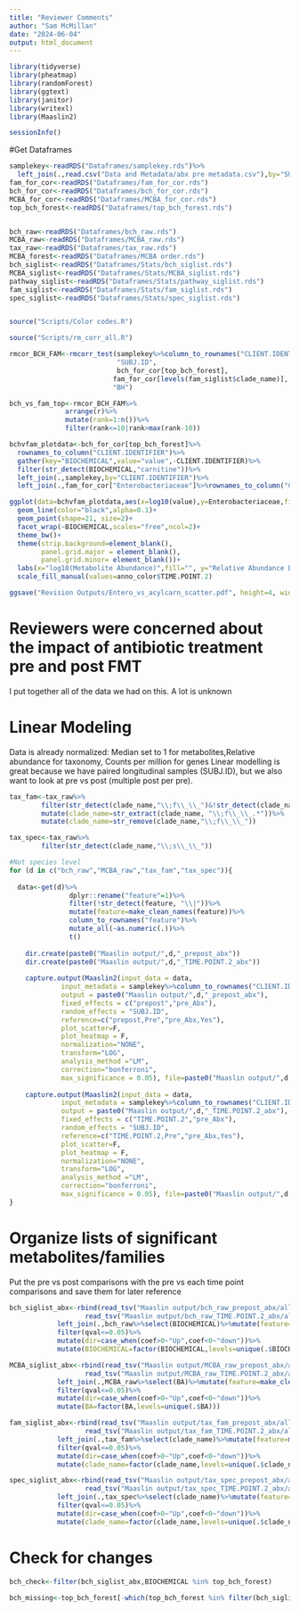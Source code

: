 ```yaml
---
title: "Reviewer Comments"
author: "Sam McMillan"
date: "2024-06-04"
output: html_document
---
```


```r
library(tidyverse)
library(pheatmap)
library(randomForest)
library(ggtext)
library(janitor)
library(writexl)
library(Maaslin2)

sessionInfo()
```

#Get Dataframes
```r
samplekey<-readRDS("Dataframes/samplekey.rds")%>%
  left_join(.,read.csv("Data and Metadata/abx pre metadata.csv"),by="SUBJ.ID")
fam_for_cor<-readRDS("Dataframes/fam_for_cor.rds")
bch_for_cor<-readRDS("Dataframes/bch_for_cor.rds")
MCBA_for_cor<-readRDS("Dataframes/MCBA_for_cor.rds")
top_bch_forest<-readRDS("Dataframes/top_bch_forest.rds")


bch_raw<-readRDS("Dataframes/bch_raw.rds")
MCBA_raw<-readRDS("Dataframes/MCBA_raw.rds")
tax_raw<-readRDS("Dataframes/tax_raw.rds")
MCBA_forest<-readRDS("Dataframes/MCBA order.rds")
bch_siglist<-readRDS("Dataframes/Stats/bch_siglist.rds")
MCBA_siglist<-readRDS("Dataframes/Stats/MCBA_siglist.rds")
pathway_siglist<-readRDS("Dataframes/Stats/pathway_siglist.rds")
fam_siglist<-readRDS("Dataframes/Stats/fam_siglist.rds")
spec_siglist<-readRDS("Dataframes/Stats/spec_siglist.rds")


source("Scripts/Color codes.R")
```

```r
source("Scripts/rm_corr_all.R")

rmcor_BCH_FAM<-rmcorr_test(samplekey%>%column_to_rownames("CLIENT.IDENTIFIER"),
                           "SUBJ.ID",
                           bch_for_cor[top_bch_forest],
                          fam_for_cor[levels(fam_siglist$clade_name)],
                          "BH")

bch_vs_fam_top<-rmcor_BCH_FAM%>%
              arrange(r)%>%
              mutate(rank=1:n())%>%
              filter(rank<=10|rank>max(rank-10))

bchvfam_plotdata<-bch_for_cor[top_bch_forest]%>%
  rownames_to_column("CLIENT.IDENTIFIER")%>%
  gather(key="BIOCHEMICAL",value="value",-CLIENT.IDENTIFIER)%>%
  filter(str_detect(BIOCHEMICAL,"carnitine"))%>%
  left_join(.,samplekey,by="CLIENT.IDENTIFIER")%>%
  left_join(.,fam_for_cor["Enterobacteriaceae"]%>%rownames_to_column("CLIENT.IDENTIFIER"),by="CLIENT.IDENTIFIER")

ggplot(data=bchvfam_plotdata,aes(x=log10(value),y=Enterobacteriaceae,fill=TIME.POINT.2,group=SUBJ.ID))+
  geom_line(color="black",alpha=0.1)+
  geom_point(shape=21, size=2)+
  facet_wrap(~BIOCHEMICAL,scales="free",ncol=2)+
  theme_bw()+
  theme(strip.background=element_blank(),
        panel.grid.major = element_blank(),
        panel.grid.minor= element_blank())+
  labs(x="log10(Metabolite Abundance)",fill="", y="Relative Abundance Enterobacteriaceae")+
  scale_fill_manual(values=anno_color$TIME.POINT.2)

ggsave("Revision Outputs/Entero_vs_acylcarn_scatter.pdf", height=4, width=6, units="in")

```
# Reviewers were concerned about the impact of antibiotic treatment pre and post FMT
I put together all of the data we had on this. A lot is unknown

# Linear Modeling 
Data is already normalized: Median set to 1 for metabolites,Relative abundance for taxonomy, Counts per million for genes
Linear modelling is great because we have paired longitudinal samples (SUBJ.ID), but we also want to look at pre vs post (multiple post per pre). 
```r
tax_fam<-tax_raw%>%
        filter(str_detect(clade_name,"\\;f\\_\\_")&!str_detect(clade_name,"\\;g\\_\\_"))%>%
        mutate(clade_name=str_extract(clade_name, "\\;f\\_\\_.*"))%>%
        mutate(clade_name=str_remove(clade_name,"\\;f\\_\\_"))

tax_spec<-tax_raw%>%
        filter(str_detect(clade_name,"\\;s\\_\\_"))

#Not species level
for (d in c("bch_raw","MCBA_raw","tax_fam","tax_spec")){
  
  data<-get(d)%>%
               dplyr::rename("feature"=1)%>%
               filter(!str_detect(feature, "\\|"))%>%
               mutate(feature=make_clean_names(feature))%>%
               column_to_rownames("feature")%>%
               mutate_all(~as.numeric(.))%>%
               t()
  
    dir.create(paste0("Maaslin output/",d,"_prepost_abx"))
    dir.create(paste0("Maaslin output/",d,"_TIME.POINT.2_abx"))
  
    capture.output(Maaslin2(input_data = data,
             input_metadata = samplekey%>%column_to_rownames("CLIENT.IDENTIFIER"),
             output = paste0("Maaslin output/",d,"_prepost_abx"),
             fixed_effects = c("prepost","pre_Abx"), 
             random_effects = "SUBJ.ID",
             reference=c("prepost,Pre","pre_Abx,Yes"),
             plot_scatter=F,
             plot_heatmap = F,
             normalization="NONE",
             transform="LOG",
             analysis_method ="LM",
             correction="bonferroni",
             max_significance = 0.05), file=paste0("Maaslin output/",d,"_prepost_abx/console_output.txt")) 
    
    capture.output(Maaslin2(input_data = data,
             input_metadata = samplekey%>%column_to_rownames("CLIENT.IDENTIFIER"),
             output = paste0("Maaslin output/",d,"_TIME.POINT.2_abx"),
             fixed_effects = c("TIME.POINT.2","pre_Abx"), 
             random_effects = "SUBJ.ID",
             reference=c("TIME.POINT.2,Pre","pre_Abx,Yes"),
             plot_scatter=F,
             plot_heatmap = F,
             normalization="NONE",
             transform="LOG",
             analysis_method ="LM",
             correction="bonferroni",
             max_significance = 0.05), file=paste0("Maaslin output/",d,"_TIME.POINT.2_abx/console_output.txt"))  
}
```

# Organize lists of significant metabolites/families
Put the pre vs post comparisons with the pre vs each time point comparisons and save them for later reference
```r
bch_siglist_abx<-rbind(read_tsv("Maaslin output/bch_raw_prepost_abx/all_results.tsv"),
                   read_tsv("Maaslin output/bch_raw_TIME.POINT.2_abx/all_results.tsv"))%>%
            left_join(.,bch_raw%>%select(BIOCHEMICAL)%>%mutate(feature=make_clean_names(BIOCHEMICAL)), by="feature")%>%
            filter(qval<=0.05)%>%
            mutate(dir=case_when(coef>0~"Up",coef<0~"down"))%>%
            mutate(BIOCHEMICAL=factor(BIOCHEMICAL,levels=unique(.$BIOCHEMICAL)))

MCBA_siglist_abx<-rbind(read_tsv("Maaslin output/MCBA_raw_prepost_abx/all_results.tsv"),
                   read_tsv("Maaslin output/MCBA_raw_TIME.POINT.2_abx/all_results.tsv"))%>%
            left_join(.,MCBA_raw%>%select(BA)%>%mutate(feature=make_clean_names(BA)), by="feature")%>%
            filter(qval<=0.05)%>%
            mutate(dir=case_when(coef>0~"Up",coef<0~"down"))%>%
            mutate(BA=factor(BA,levels=unique(.$BA)))

fam_siglist_abx<-rbind(read_tsv("Maaslin output/tax_fam_prepost_abx/all_results.tsv"),
                   read_tsv("Maaslin output/tax_fam_TIME.POINT.2_abx/all_results.tsv"))%>%
            left_join(.,tax_fam%>%select(clade_name)%>%mutate(feature=make_clean_names(clade_name)), by="feature")%>%
            filter(qval<=0.05)%>%
            mutate(dir=case_when(coef>0~"Up",coef<0~"down"))%>%
            mutate(clade_name=factor(clade_name,levels=unique(.$clade_name)))

spec_siglist_abx<-rbind(read_tsv("Maaslin output/tax_spec_prepost_abx/all_results.tsv"),
                   read_tsv("Maaslin output/tax_spec_TIME.POINT.2_abx/all_results.tsv"))%>%
            left_join(.,tax_spec%>%select(clade_name)%>%mutate(feature=make_clean_names(clade_name)), by="feature")%>%
            filter(qval<=0.05)%>%
            mutate(dir=case_when(coef>0~"Up",coef<0~"down"))%>%
            mutate(clade_name=factor(clade_name,levels=unique(.$clade_name)))

```
# Check for changes
```r

bch_check<-filter(bch_siglist_abx,BIOCHEMICAL %in% top_bch_forest)

bch_missing<-top_bch_forest[-which(top_bch_forest %in% filter(bch_siglist_abx,BIOCHEMICAL %in% top_bch_forest)$BIOCHEMICAL)]

```

